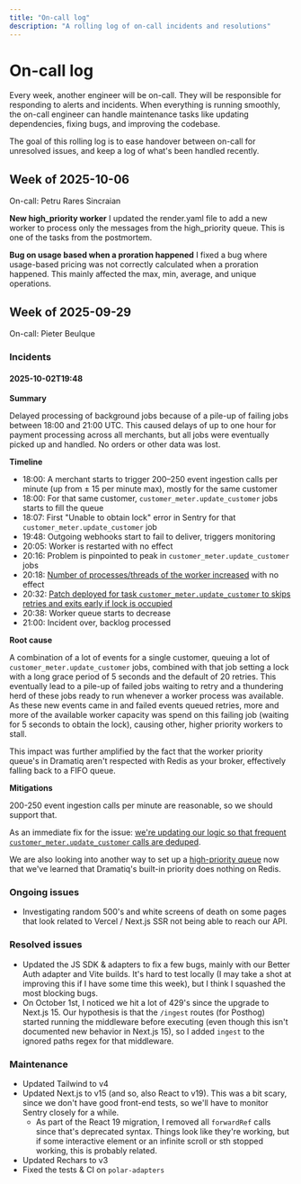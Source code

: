 ```yaml
---
title: "On-call log"
description: "A rolling log of on-call incidents and resolutions"
---
```


# On-call log

Every week, another engineer will be on-call. They will be responsible for responding to alerts and incidents.
When everything is running smoothly, the on-call engineer can handle maintenance tasks like updating dependencies, fixing bugs, and improving the codebase.

The goal of this rolling log is to ease handover between on-call for unresolved issues, and keep a log of what's been handled recently.

## Week of 2025-10-06

On-call: Petru Rares Sincraian

**New high_priority worker**
I updated the render.yaml file to add a new worker to process only the messages from the high_priority queue. This is one of the tasks from the postmortem.

**Bug on usage based when a proration happened**
I fixed a bug where usage-based pricing was not correctly calculated when a proration happened. This mainly affected the max, min, average, and unique operations.


## Week of 2025-09-29

On-call: Pieter Beulque

### Incidents

#### 2025-10-02T19:48

**Summary**

Delayed processing of background jobs because of a pile-up of failing jobs between 18:00 and 21:00 UTC.
This caused delays of up to one hour for payment processing across all merchants, but all jobs were eventually picked up and handled.
No orders or other data was lost.

**Timeline**

- 18:00: A merchant starts to trigger 200–250 event ingestion calls per minute (up from ± 15 per minute max), mostly for the same customer
- 18:00: For that same customer, `customer_meter.update_customer` jobs starts to fill the queue
- 18:07: First "Unable to obtain lock" error in Sentry for that `customer_meter.update_customer` job
- 19:48: Outgoing webhooks start to fail to deliver, triggers monitoring
- 20:05: Worker is restarted with no effect
- 20:16: Problem is pinpointed to peak in `customer_meter.update_customer` jobs
- 20:18: [Number of processes/threads of the worker increased](https://github.com/polarsource/polar/commit/61e5f973ab46c55b1c11a9da744695b760884ad5) with no effect
- 20:32: [Patch deployed for task `customer_meter.update_customer` to skips retries and exits early if lock is occupied](https://github.com/polarsource/polar/commit/a67530c3d169920fdbad7fc9437bea94d88b9b96)
- 20:38: Worker queue starts to decrease
- 21:00: Incident over, backlog processed

**Root cause**

A combination of a lot of events for a single customer, queuing a lot of `customer_meter.update_customer` jobs, combined with that job setting a lock with a long grace period of 5 seconds and the default of 20 retries. This eventually lead to a pile-up of failed jobs waiting to retry and a thundering herd of these jobs ready to run whenever a worker process was available. As these new events came in and failed events queued retries, more and more of the available worker capacity was spend on this failing job (waiting for 5 seconds to obtain the lock), causing other, higher priority workers to stall.

This impact was further amplified by the fact that the worker priority queue's in Dramatiq aren't respected with Redis as your broker, effectively falling back to a FIFO queue.

**Mitigations**

200-250 event ingestion calls per minute are reasonable, so we should support that.

As an immediate fix for the issue: [we're updating our logic so that frequent `customer_meter.update_customer` calls are deduped](https://github.com/polarsource/polar/issues/7146).

We are also looking into another way to set up a [high-priority queue](https://github.com/polarsource/polar/issues/7149) now that we've learned that Dramatiq's built-in priority does nothing on Redis.


### Ongoing issues

- Investigating random 500's and white screens of death on some pages that look related to Vercel / Next.js SSR not being able to reach our API.

### Resolved issues

- Updated the JS SDK & adapters to fix a few bugs, mainly with our Better Auth adapter and Vite builds. It's hard to test locally (I may take a shot at improving this if I have some time this week), but I think I squashed the most blocking bugs.
- On October 1st, I noticed we hit a lot of 429's since the upgrade to Next.js 15. Our hypothesis is that the `/ingest` routes (for Posthog) started running the middleware before executing (even though this isn't documented new behavior in Next.js 15), so I added `ingest` to the ignored paths regex for that middleware.

### Maintenance

- Updated Tailwind to v4
- Updated Next.js to v15 (and so, also React to v19). This was a bit scary, since we don't have good front-end tests, so we'll have to monitor Sentry closely for a while.
  - As part of the React 19 migration, I removed all `forwardRef` calls since that's deprecated syntax. Things look like they're working, but if some interactive element or an infinite scroll or sth stopped working, this is probably related.
- Updated Rechars to v3
- Fixed the tests & CI on `polar-adapters`
